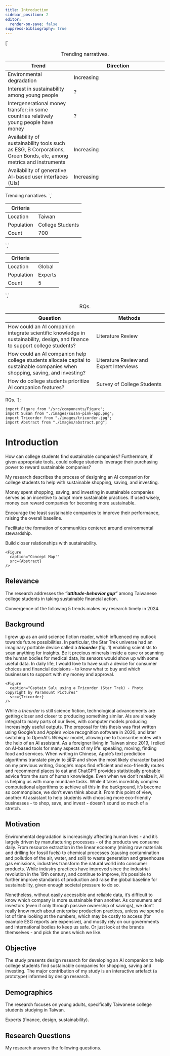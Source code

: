 ```yaml
---
title: Introduction
sidebar_position: 2
editor:
  render-on-save: false
suppress-bibliography: true
---
```





[`
<table>
<caption>Trending narratives.</caption>
<colgroup>
<col style="width: 41%" />
<col style="width: 58%" />
</colgroup>
<thead>
<tr class="header">
<th>Trend</th>
<th>Direction</th>
</tr>
</thead>
<tbody>
<tr class="odd">
<td>Environmental degradation</td>
<td>Increasing</td>
</tr>
<tr class="even">
<td>Interest in sustainability among young people</td>
<td>?</td>
</tr>
<tr class="odd">
<td>Intergenerational money transfer; in some countries relatively young people have money</td>
<td>?</td>
</tr>
<tr class="even">
<td>Availability of sustainability tools such as ESG, B Corporations, Green Bonds, etc, among metrics and instruments</td>
<td>Increasing</td>
</tr>
<tr class="odd">
<td>Availability of generative AI-based user interfaces (UIs)</td>
<td>Increasing</td>
</tr>
</tbody>
</table>
Trending narratives.
`,`
<table>
<thead>
<tr class="header">
<th>Criteria</th>
<th></th>
</tr>
</thead>
<tbody>
<tr class="odd">
<td>Location</td>
<td>Taiwan</td>
</tr>
<tr class="even">
<td>Population</td>
<td>College Students</td>
</tr>
<tr class="odd">
<td>Count</td>
<td>700</td>
</tr>
</tbody>
</table>
`,`
<table>
<thead>
<tr class="header">
<th>Criteria</th>
<th></th>
</tr>
</thead>
<tbody>
<tr class="odd">
<td>Location</td>
<td>Global</td>
</tr>
<tr class="even">
<td>Population</td>
<td>Experts</td>
</tr>
<tr class="odd">
<td>Count</td>
<td>5</td>
</tr>
</tbody>
</table>
`,`
<table>
<caption>RQs.</caption>
<colgroup>
<col style="width: 55%" />
<col style="width: 44%" />
</colgroup>
<thead>
<tr class="header">
<th>Question</th>
<th>Methods</th>
</tr>
</thead>
<tbody>
<tr class="odd">
<td>How could an AI companion integrate scientific knowledge in sustainability, design, and finance to support college students?</td>
<td>Literature Review</td>
</tr>
<tr class="even">
<td>How could an AI companion help college students allocate capital to sustainable companies when shopping, saving, and investing?</td>
<td>Literature Review and Expert Interviews</td>
</tr>
<tr class="odd">
<td>How do college students prioritize AI companion features?</td>
<td>Survey of College Students</td>
</tr>
</tbody>
</table>
RQs.
`];

````mdx-code-block
import Figure from "/src/components/Figure";
import Susan from "./images/susan-pink-app.png";
import Tricorder from "./images/tricorder.jpg";
import Abstract from "./images/abstract.png";
````

# Introduction

How can college students find sustainable companies? Furthermore, if
given appropriate tools, could college students leverage their
purchasing power to reward sustainable companies?

My research describes the process of designing an AI companion for
college students to help with sustainable shopping, saving, and
investing.

Money spent shopping, saving, and investing in sustainable companies
serves as an incentive to adopt more sustainable practices. If used
wisely, money can reward companies for becoming more sustainable.

Encourage the least sustainable companies to improve their performance,
raising the overall baseline.

Facilitate the formation of communities centered around environmental
stewardship.

Build closer relationships with sustainability.

````mdx-code-block
<Figure
  caption="Concept Map'"
  src={Abstract}
/>
````

## Relevance

The research addresses the ***“attitude-behavior gap”*** among Taiwanese
college students in taking sustainable financial action.

Convergence of the following 5 trends makes my research timely in 2024.

<div dangerouslySetInnerHTML={{ __html: quartoRawHtml[0] }} />

## Background

I grew up as an avid science fiction reader, which influenced my outlook
towards future possibilities. In particular, the Star Trek universe had
an imaginary portable device called a ***tricorder*** (fig. 1) enabling
scientists to scan anything for insights. Be it precious minerals inside
a cave or scanning the human bodies for medical data, its sensors would
show up with some useful data. In daily life, I would love to have such
a device for consumer choices and financial decisions - to know what to
buy and which businesses to support with my money and approval.

````mdx-code-block
<Figure
  caption="Captain Sulu using a Tricorder (Star Trek) - Photo copyright by Paramount Pictures"
  src={Tricorder}
/>
````

While a *tricorder* is still science fiction, technological advancements
are getting closer and closer to producing something similar. AIs are
already integral to many parts of our lives, with computer models
producing increasingly useful outputs. The proposal for this thesis was
first written using Google’s and Apple’s voice recognition software in
2020, and later switching to OpenAI’s *Whisper* model, allowing me to
transcribe notes with the help of an AI assistant. As a foreigner living
in Taiwan since 2019, I relied on AI-based tools for many aspects of my
life: speaking, moving, finding food and services. When writing in
Chinese, Apple’s text prediction algorithms translate pinyin to 漢字 and
show the most likely character based on my previous writing, Google’s
maps find efficient and eco-friendly routes and recommend places to eat
and ChatGPT provides statistically probable advice from the sum of human
knowledge. Even when we don’t realize it, AI is helping us with many
mundane tasks. While it takes incredibly complex computational
algorithms to achieve all this in the background, it’s become so
commonplace, we don’t even think about it. From this point of view,
another AI assistant to help students with choosing more eco-friendly
businesses - to shop, save, and invest - doesn’t sound so much of a
stretch.

## Motivation

Environmental degradation is increasingly affecting human lives - and
it’s largely driven by manufacturing processes - of the products we
consume daily. From resource extraction in the linear economy (mining
raw materials and drilling for fossil fuels) to chemical processes
(causing contamination and pollution of the air, water, and soil) to
waste generation and greenhouse gas emissions, industries transform the
natural world into consumer products. While industry practices have
improved since the industrial revolution in the 19th century, and
continue to improve, it’s possible to further improve standards of
production and raise the global baseline for sustainability, given
enough societal pressure to do so.

Nonetheless, without easily accessible and reliable data, it’s difficult
to know which company is more sustainable than another. As consumers and
investors (even if only through passive ownership of savings), we don’t
really know much about enterprise production practices, unless we spend
a lot of time looking at the numbers, which may be costly to access (for
example ESG reports are expensive), and mostly rely on our governments
and international bodies to keep us safe. Or just look at the brands
themselves - and pick the ones which we like.

## Objective

The study presents design research for developing an AI companion to
help college students find sustainable companies for shopping, saving
and investing. The major contribution of my study is an interactive
artefact (a prototype) informed by design research.

## Demographics

The research focuses on young adults, specifically Taiwanese college
students studying in Taiwan.

<div dangerouslySetInnerHTML={{ __html: quartoRawHtml[1] }} />

Experts (finance, design, sustainability).

<div dangerouslySetInnerHTML={{ __html: quartoRawHtml[2] }} />

## Research Questions

My research answers the following questions.

<div dangerouslySetInnerHTML={{ __html: quartoRawHtml[3] }} />
